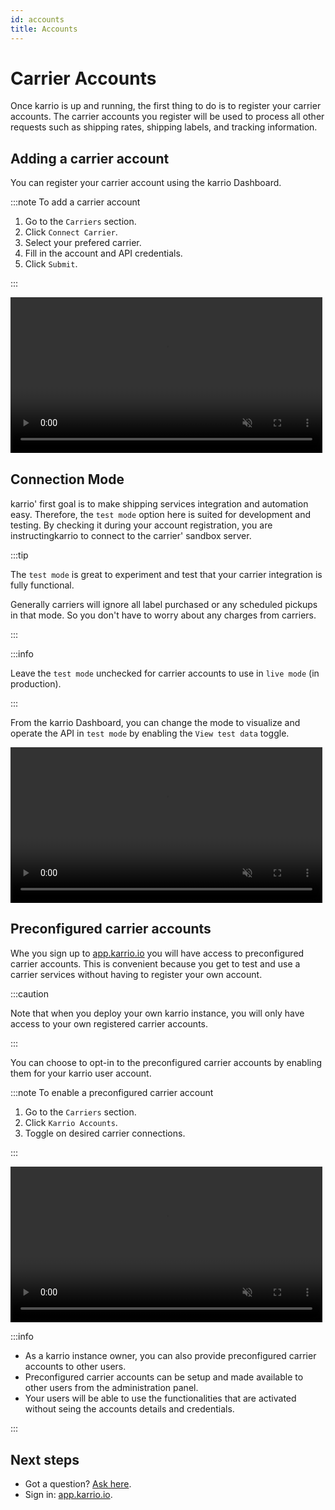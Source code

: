 ```yaml
---
id: accounts
title: Accounts
---
```


# Carrier Accounts

Once karrio is up and running, the first thing to do is to register your carrier accounts.
The carrier accounts you register will be used to process all other requests such as
shipping rates, shipping labels, and tracking information.

## Adding a carrier account

You can register your carrier account using the karrio Dashboard.

:::note To add a carrier account

1. Go to the `Carriers` section.
2. Click `Connect Carrier`.
3. Select your prefered carrier.
4. Fill in the account and API credentials.
5. Click `Submit`.

:::

<video width="99%" loop={true} muted={true} playsInline={true} controls={true}>
  <source src="/videos/carrier-connection.mp4"/>
</video>

## Connection Mode

karrio' first goal is to make shipping services integration and automation easy.
Therefore, the `test mode` option here is suited for development and testing.
By checking it during your account registration, you are instructingkarrio
to connect to the carrier' sandbox server.

:::tip

The `test mode` is great to experiment and test that your carrier integration is
fully functional.

Generally carriers will ignore all label purchased or any scheduled pickups in
that mode. So you don't have to worry about any charges from carriers.

:::

:::info

Leave the `test mode` unchecked for carrier accounts to use in `live mode` (in production).

:::

From the karrio Dashboard, you can change the mode to visualize and operate
the API in `test mode` by enabling the `View test data` toggle.

<video width="99%" loop={true} muted={true} playsInline={true} controls={true}>
  <source src="/videos/view-test-data.mp4"/>
</video>


## Preconfigured carrier accounts

Whe you sign up to [app.karrio.io](https://app.karrio.io) you will
have access to preconfigured carrier accounts. This is convenient because you
get to test and use a carrier services without having to register your own account.

:::caution

Note that when you deploy your own karrio instance, you will only have access
to your own registered carrier accounts.

:::

You can choose to opt-in to the preconfigured carrier accounts by enabling them
for your karrio user account.

:::note To enable a preconfigured carrier account

1. Go to the `Carriers` section.
2. Click `Karrio Accounts`.
3. Toggle on desired carrier connections.

:::

<video width="99%" loop={true} muted={true} playsInline={true} controls={true}>
  <source src="/videos/enable-system-connection.mp4"/>
</video>

:::info

- As a karrio instance owner, you can also provide preconfigured carrier accounts
to other users.
- Preconfigured carrier accounts can be setup and made available to other users from
the administration panel.
- Your users will be able to use the functionalities that are activated without seing
the accounts details and credentials.

:::


## Next steps

- Got a question? [Ask here](https://github.com/karrio/karrio/discussions).
- Sign in: [app.karrio.io](https://app.karrio.io).
